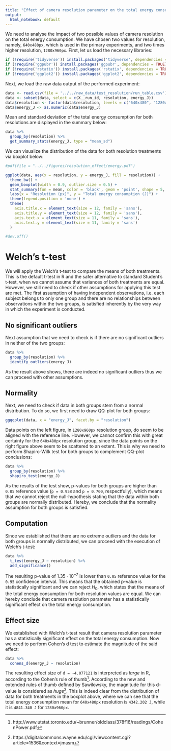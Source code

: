 ```yaml
---
title: "Effect of camera resolution parameter on the total energy consumption"
output:
  html_notebook: default
---
```


We need to analyse the impact of two possible values of camera resolution on the total energy consumption. We have chosen two values for resolution, namely, `640x480px`, which is used in the primary experiments, and two times higher resolution, `1280x960px`. First, let us load the necessary libraries:
```r
if (!require('tidyverse')) install.packages('tidyverse', dependencies = TRUE); library('tidyverse')
if (!require('ggpubr')) install.packages('ggpubr', dependencies = TRUE); library('ggpubr')
if (!require('rstatix')) install.packages('rstatix', dependencies = TRUE); library('rstatix')
if (!require('ggplot2')) install.packages('ggplot2', dependencies = TRUE); library('ggplot2')
```

Next, we load the raw data output of the performed experiment:
```r
data <- read.csv(file = '../../raw_data/test_resolution/run_table.csv')
data <- subset(data, select = c(X__run_id, resolution, energy_J))
data$resolution <- factor(data$resolution, levels = c("640x480", "1280x960"))
data$energy_J <- as.numeric(data$energy_J)
```

Mean and standard deviation of the total energy consumption for both resolutions are displayed in the summary below:
```r
data %>%
  group_by(resolution) %>%
  get_summary_stats(energy_J, type = "mean_sd")
```

We can visualize the distribution of the data for both resolution treatments via boxplot below:
```r
#pdf(file = "../../figures/resolution_effect/energy.pdf")

ggplot(data, aes(x = resolution, y = energy_J, fill = resolution)) +
  theme_bw() + 
  geom_boxplot(width = 0.9, outlier.size = 0.5) + 
  stat_summary(fun = mean, color = 'black', geom = 'point', shape = 5, size = 1.5) +
  labs(x = "Resolution (px)", y = "Total energy consumption (J)") +
  theme(legend.position = 'none') +
  theme(
    axis.title.x = element_text(size = 12, family = 'sans'),
    axis.title.y = element_text(size = 12, family = 'sans'),
    axis.text.x = element_text(size = 11, family = 'sans'),
    axis.text.y = element_text(size = 11, family = 'sans')
  )

#dev.off()
```

# Welch's t-test

We will apply the Welch's t-test to compare the means of both treatments. This is the default t-test in R and the safer alternative to standard Student's t-test, when we cannot assume that variances of both treatments are equal. However, we still need to check if other assumptions for applying this test are met. The first assumption of having independent observations, i.e. each subject belongs to only one group and there are no relationships between observations within the two groups, is satisfied inherently by the very way in which the experiment is conducted.

## No significant outliers

Next assumption that we need to check is if there are no significant outliers in neither of the two groups:
```r
data %>% 
  group_by(resolution) %>%
  identify_outliers(energy_J)
```

As the result above shows, there are indeed no significant outliers thus we can proceed with other assumptions.

## Normality

Next, we need to check if data in both groups stem from a normal distribution. To do so, we first need to draw QQ-plot for both groups:
```r
ggqqplot(data, x = "energy_J", facet.by = "resolution")
```
Data points on the left figure, in `1280x960px` resolution group, do seem to be aligned with the reference line. However, we cannot confirm this with great certainty for the `640x480px` resolution group, since the data points on the right figure above seem to be scattered to an extent. This is why we need to perform Shapiro-Wilk test for both groups to complement QQ-plot conclusions:
```r
data %>%
  group_by(resolution) %>%
  shapiro_test(energy_J)
```
As the results of the test show, p-values for both groups are higher than `0.05` reference value (`p = 0.958` and `p = 0.700`, respectfully), which means that we cannot reject the null-hypothesis stating that the data within both groups are normally distributed. Hereby, we conclude that the normality assumption for both groups is satisfied.

## Computation

Since we established that there are no extreme outliers and the data for both groups is normally distributed, we can proceed with the execution of Welch's t-test:
```r
data %>%
  t_test(energy_J ~ resolution) %>%
  add_significance()
```
The resulting p-value of $1.35 \cdot 10^{-7}$ is lower than `0.05` reference value for the `0.95` confidence interval. This means that the obtained p-value is statistically significant and we can reject $H_0$, which states that the means of the total energy consumption for both resolution values are equal. We can hereby conclude that camera resolution parameter has a statistically significant effect on the total energy consumption.

## Effect size

We established with Welch's t-test result that camera resolution parameter has a statistically significant effect on the total energy consumption. Now we need to perform Cohen's d test to estimate the magnitude of the said effect:

```r
data %>%
  cohens_d(energy_J ~ resolution)
```
The resulting effect size of `d = -4.077121` is interpreted as _large_ in R, according to the Cohen's rule of thumb^[http://www.utstat.toronto.edu/~brunner/oldclass/378f16/readings/CohenPower.pdf]. According to the new and extended rules of thumb defined by Sawilowsky, the magnitude for this d-value is considered as _huge_^[https://digitalcommons.wayne.edu/cgi/viewcontent.cgi?article=1536&context=jmasm]. This is indeed clear from the distribution of data for both treatments in the boxplot above, where we can see that the total energy consumption mean for `640x480px` resolution is `4342.202 J`, while it is `4841.340 J` for `1280x960px`. 

